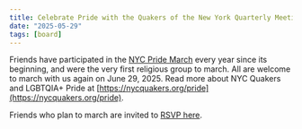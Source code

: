```yaml
---
title: Celebrate Pride with the Quakers of the New York Quarterly Meeting
date: "2025-05-29"
tags: [board]
---
```


Friends have participated in the [NYC Pride March](https://www.nycpride.org/event/nyc-pride-march) every year since its beginning, and were the very first religious group to march.  All are welcome to march with us again on June 29, 2025. Read more about NYC Quakers and LGBTQIA+ Pride at [https://nycquakers.org/pride](https://nycquakers.org/pride).  

Friends who plan to march are invited to [RSVP here](https://docs.google.com/forms/d/e/1FAIpQLSesZSL24vKilhNCCraNOnhtkfP75T19a1tJxzvxQ4MOh6t05A/viewform?usp=preview).